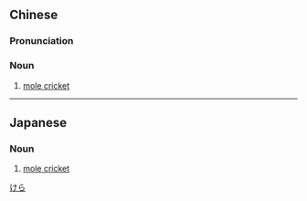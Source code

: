 {{also|蝼蛄}}
==Chinese==
{{zh-forms|s=蝼蛄}}
{{wikipedia|lang=zh}}

===Pronunciation===
{{zh-pron
|m=lóugū,er=y
|c=lau4 gu1
|cat=n
}}

===Noun===
{{zh-noun}}

# [[mole cricket]]

{{zh-cat|Crickets and grasshoppers}}

----

==Japanese==
{{ja-kanjitab}}

===Noun===
{{ja-noun|けら|ケラ}}
# [[mole cricket]]

{{wikispecies|Gryllotalpa orientalis}}

[[Category:ja:Insects|けら]]